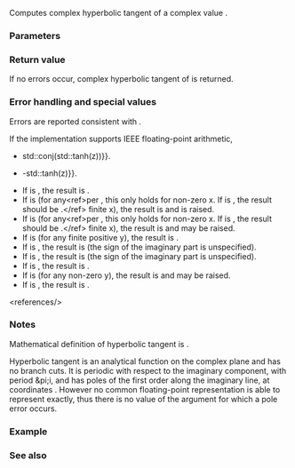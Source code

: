 {{cpp/title|tanh{{small|(std::complex)}}}}
{{cpp/numeric/complex/navbar}}
{{ddcl|header=complex|since=c++11|1=
template&lt; class T &gt; 
complex&lt;T&gt; tanh( const complex&lt;T&gt;&amp; z );
}}

Computes complex hyperbolic tangent of a complex value {{c|z}}. 

===Parameters===
{{par begin}}
{{par|z|complex value}}
{{par end}}

===Return value===
If no errors occur, complex hyperbolic tangent of {{c|z}} is returned.

===Error handling and special values===
Errors are reported consistent with {{lc|math_errhandling}}.

If the implementation supports IEEE floating-point arithmetic,
* {{c|std::tanh(std::conj(z)) {{==}} std::conj(std::tanh(z))}}.
* {{c|std::tanh(-z) {{==}} -std::tanh(z)}}.
* If {{c|z}} is {{tt|(+0,+0)}}, the result is {{tt|(+0,+0)}}.
* If {{c|z}} is {{tt|(x,+∞)}} (for any&lt;ref&gt;per {{stddoc|n1892.htm#dr_471|C11 DR471|lang=c}}, this only holds for non-zero x. If {{tt|z}} is {{tt|(0,∞)}}, the result should be {{tt|(0,NaN)}}.&lt;/ref&gt; finite x), the result is {{tt|(NaN,NaN)}} and {{lc|FE_INVALID}} is raised.
* If {{c|z}} is {{tt|(x,NaN)}} (for any&lt;ref&gt;per {{stddoc|n1892.htm#dr_471|C11 DR471|lang=c}}, this only holds for non-zero x. If {{tt|z}} is {{tt|(0,NaN)}}, the result should be {{tt|(0,NaN)}}.&lt;/ref&gt; finite x), the result is {{tt|(NaN,NaN)}} and {{lc|FE_INVALID}} may be raised.
* If {{c|z}} is {{tt|(+∞,y)}} (for any finite positive y), the result is {{tt|(1,+0)}}.
* If {{c|z}} is {{tt|(+∞,+∞)}}, the result is {{tt|(1,±0)}} (the sign of the imaginary part is unspecified).
* If {{c|z}} is {{tt|(+∞,NaN)}}, the result is {{tt|(1,±0)}} (the sign of the imaginary part is unspecified).
* If {{c|z}} is {{tt|(NaN,+0)}}, the result is {{tt|(NaN,+0)}}.
* If {{c|z}} is {{tt|(NaN,y)}} (for any non-zero y), the result is {{tt|(NaN,NaN)}} and {{lc|FE_INVALID}} may be raised.
* If {{c|z}} is {{tt|(NaN,NaN)}}, the result is {{tt|(NaN,NaN)}}.
&lt;references/&gt;

===Notes===
Mathematical definition of hyperbolic tangent is {{math|1=tanh z = {{mfrac|e{{su|p=z}}-e{{su|p=-z}}|e{{su|p=z}}+e{{su|p=-z}}}}}}.

Hyperbolic tangent is an analytical function on the complex plane and has no branch cuts. It is periodic with respect to the imaginary component, with period &amp;pi;i, and has poles of the first order along the imaginary line, at coordinates {{math|(0, π(1/2 + n))}}. However no common floating-point representation is able to represent {{math|π/2}} exactly, thus there is no value of the argument for which a pole error occurs.

===Example===
{{example
|code=
#include &lt;cmath&gt;
#include &lt;complex&gt;
#include &lt;iostream&gt;

int main()
{
    std::cout &lt;&lt; std::fixed;
    std::complex&lt;double&gt; z(1.0, 0.0); // behaves like real tanh along the real line
    std::cout &lt;&lt; "tanh" &lt;&lt; z &lt;&lt; " = " &lt;&lt; std::tanh(z)
              &lt;&lt; " (tanh(1) = " &lt;&lt; std::tanh(1) &lt;&lt; ")\n";

    std::complex&lt;double&gt; z2(0.0, 1.0); // behaves like tangent along the imaginary line
    std::cout &lt;&lt; "tanh" &lt;&lt; z2 &lt;&lt; " = " &lt;&lt; std::tanh(z2)
              &lt;&lt; " ( tan(1) = " &lt;&lt; std::tan(1) &lt;&lt; ")\n";
}
|output=
tanh(1.000000,0.000000) = (0.761594,0.000000) (tanh(1) = 0.761594)
tanh(0.000000,1.000000) = (0.000000,1.557408) ( tan(1) = 1.557408)
}}

===See also===
{{dsc begin}}
{{dsc inc|cpp/numeric/complex/dsc sinh}}
{{dsc inc|cpp/numeric/complex/dsc cosh}}
{{dsc inc|cpp/numeric/complex/dsc atanh}}
{{dsc inc|cpp/numeric/math/dsc tanh}}
{{dsc inc|cpp/numeric/valarray/dsc tanh}}
{{dsc see c|c/numeric/complex/ctanh}}
{{dsc end}}

{{langlinks|de|es|fr|it|ja|pt|ru|zh}}